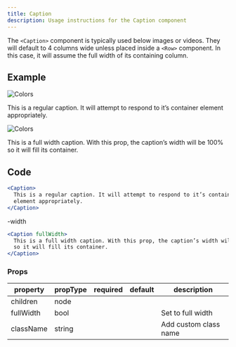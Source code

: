 ```yaml
---
title: Caption
description: Usage instructions for the Caption component
---
```


<PageDescription>

The `<Caption>` component is typically used below images or videos. They will default to 4 columns wide unless placed inside a `<Row>` component. In this case, it will assume the full width of its containing column.

</PageDescription>

## Example

<Title>Normal</Title>

![Colors](images/colors.png)

<Caption>
  This is a regular caption. It will attempt to respond to it’s container
  element appropriately.
</Caption>

<Title>Full-width</Title>

![Colors](images/colors.png)

<Caption fullWidth>
  This is a full width caption. With this prop, the caption’s width will be 100%
  so it will fill its container.
</Caption>

## Code

<Title>Normal</Title>

```jsx path=components/Caption/Caption.js src= https://github.com/carbon-design-system/gatsby-theme-carbon/tree/master/packages/gatsby-theme-carbon/src/components/Caption
<Caption>
  This is a regular caption. It will attempt to respond to it’s container
  element appropriately.
</Caption>
```

<Title>Full</Title>-width

```jsx path=components/Caption/Caption.js src= https://github.com/carbon-design-system/gatsby-theme-carbon/tree/master/packages/gatsby-theme-carbon/src/components/Caption
<Caption fullWidth>
  This is a full width caption. With this prop, the caption’s width will be 100%
  so it will fill its container.
</Caption>
```

### Props

| property  | propType | required | default | description           |
| --------- | -------- | -------- | ------- | --------------------- |
| children  | node     |          |         |                       |
| fullWidth | bool     |          |         | Set to full width     |
| className | string   |          |         | Add custom class name |
